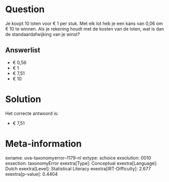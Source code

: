 Question
========

Je koopt 10 loten voor € 1 per stuk. Met elk lot heb je een kans van
0,06 om € 10 te winnen. Als je rekening houdt met de kosten van de
loten, wat is dan de standaardafwijking van je winst?

Answerlist
----------

* € 0,56
* € 1
* € 7,51
* € 10

Solution
========

Het correcte antwoord is: 

* € 7,51

Meta-information
================
exname: uva-taxonomyerror--1179-nl
extype: schoice
exsolution: 0010
exsection: taxonomyError 
exextra[Type]: Conceptual
exextra[Language]: Dutch
exextra[Level]: Statistical Literacy
exextra[IRT-Difficulty]: 2.677
exextra[p-value]: 0.4404
